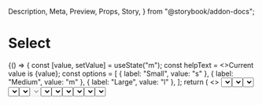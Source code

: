   Description,
  Meta,
  Preview,
  Props,
  Story,
} from "@storybook/addon-docs";

<Meta component={Select} title="Components / Forms / Select" />

# Select

<Description of={Select} />

<Preview withToolbar>
  <Story name="Example">
    {() => {
      const [value, setValue] = useState("m");
      const helpText = <>Current value is {value}</>;
      const options = [
        { label: "Small", value: "s" },
        { label: "Medium", value: "m" },
        { label: "Large", value: "l" },
      ];
      return (
        <>
          <Select
            helpText={helpText}
            label="Size"
            options={options}
            value={value}
            onChange={setValue}
          />
        </>
      );
    }}
  </Story>
</Preview>

<Props of={Select} />

## Usage

### Default select

Presents a classic dropdown menu or equivalent picker as determined by users browsers.

### Options

Accepts options in various formats.

#### String arrays

The simplest way to define options. It will use the string as both the label and value.

<Preview>
  <Story name="String array">
    {() => {
      const [value, setValue] = useState("Two");
      const helpText = <>Current value is {value}</>;
      const options = ["One", "Two", "Three"];
      return (
        <>
          <Select
            helpText={helpText}
            label="Size"
            options={options}
            value={value}
            onChange={setValue}
          />
        </>
      );
    }}
  </Story>
</Preview>

#### `label` and `value` object arrays

The typical format where your value is different than your display label, usually an ID.
Also supports a `disabled` attribute.

<Preview>
  <Story name="Label and value">
    {() => {
      const [value, setValue] = useState("xl");
      const helpText = <>Current value is {value}</>;
      const options = [
        { label: "Small", value: "s" },
        { label: "Medium", value: "m" },
        { disabled: true, label: "Large", value: "l" },
        { label: "Extra large", value: "xl" },
      ];
      return (
        <Select
          helpText={helpText}
          label="Size"
          options={options}
          value={value}
          onChange={setValue}
        />
      );
    }}
  </Story>
</Preview>

#### Option groups

<Preview>
  <Story name="Option groups">
    {() => {
      const [value, setValue] = useState("Three");
      const helpText = <>Current value is {value}</>;
      const options = [
        {
          options: ["One", "Two", "Three"],
          title: "String array",
        },
        {
          options: [
            { label: "Small", value: "s" },
            { label: "Medium", value: "m" },
            { disabled: true, label: "Large", value: "l" },
            { label: "Extra large", value: "xl" },
          ],
          title: "Label/value array",
        },
      ];
      return (
        <Select
          helpText={helpText}
          label="Size"
          options={options}
          value={value}
          onChange={setValue}
        />
      );
    }}
  </Story>
</Preview>

### Validation error

<Preview>
  <Story name="Error">
    <Select
      error="You must choose a size"
      label="Size"
      options={[
        { label: "Select a size", value: "" },
        { label: "Small", value: "s" },
        { label: "Medium", value: "m" },
        { label: "Large", value: "l" },
      ]}
      value=""
    />
  </Story>
</Preview>

### Disabled

<Preview>
  <Story name="Disabled">
    <Select
      disabled
      label="Size"
      options={[
        { label: "Small", value: "s" },
        { label: "Medium", value: "m" },
        { label: "Large", value: "l" },
      ]}
    />
  </Story>
</Preview>

### Hidden label

<Preview>
  <Story name="Hidden label">
    <Select
      label="Size"
      labelHidden
      options={[
        { label: "Small", value: "s" },
        { label: "Medium", value: "m" },
        { label: "Large", value: "l" },
      ]}
    />
  </Story>
</Preview>

### Menu widths

<Preview>
  <Story name="Option width and placement">
    <FormLayout>
      <FormLayout.Group>
        <Select
          label="Size"
          labelHidden
          options={[
            { label: "Small", value: "s" },
            { label: "Medium", value: "m" },
            { label: "Large", value: "l" },
          ]}
        />
        <Select
          label="Country"
          labelHidden
          options={[
            {
              label: "United Kingdom of Great Britain and Northern Ireland",
              value: "uk",
            },
            { label: "USA", value: "us" },
          ]}
        />
        <Select label="Color" labelHidden options={["Red", "Green", "Blue"]} />
      </FormLayout.Group>
    </FormLayout>
  </Story>
</Preview>

### Scrolling long menus

When the viewport cannot contain all menu items, the list presents a scrollable list
(resize the window to be short to test).

<Preview>
  <Story name="Scrolling list">
    <Select
      label="Month"
      options={[
        { label: "January", value: "1" },
        { label: "February", value: "2" },
        { label: "March", value: "3" },
        { label: "April", value: "4" },
        { label: "May", value: "5" },
        { label: "June", value: "6" },
        { label: "July", value: "7" },
        { label: "August", value: "8" },
        { label: "September", value: "9" },
        { label: "October", value: "10" },
        { label: "November", value: "11" },
        { label: "December", value: "12" },
      ]}
    />
  </Story>
</Preview>

### Select with open state

This is not a real supported use case, but it is useful to ensure that we capture the open
state of the select. This will be removed when Storybook supports interacting with the
component programmatically in a story.

<Preview>
  <Story name="Open state">
    <Select
      __FOR_TESTING_ONLY_isOpen={true}
      label="Month"
      options={[
        { label: "January", value: "1" },
        { label: "February", value: "2" },
        { label: "March", value: "3" },
        { label: "April", value: "4" },
        { label: "May", value: "5" },
        { label: "June", value: "6" },
        { label: "July", value: "7" },
        { label: "August", value: "8" },
        { label: "September", value: "9" },
        { label: "October", value: "10" },
        { label: "November", value: "11" },
        { label: "December", value: "12" },
      ]}
    />
  </Story>
</Preview>
